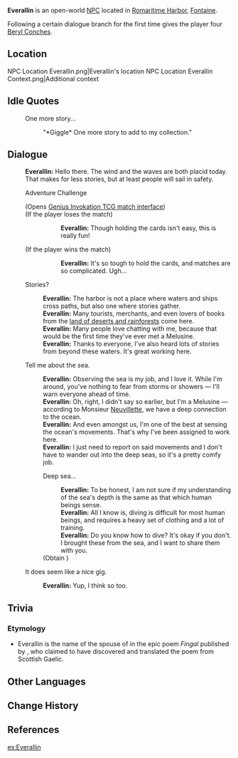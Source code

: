 {{Meta
<!-- Remove this template after adding the missing info -->
|missing_NPC_profile  = yes
}}
{{Character Infobox
|type             = Open-World NPC
|group            = Melusine
|image            = NPC Everallin.png
|realname         = <!-- Optional, if different from in-game name -->
|deceased         = <!-- Past (for deceased prior to events of the game) or free response -->
|region           = Fontaine
|location         = Fontaine
|affiliation      = Marechaussee Phantom
|title            = 

|ancestry         = <!-- Clan/family -->
|father           = 
|mother           = 
|spouse           = 
|sibling          = 
|child            = 
|relative         = 

|voiceEN          = [[imdb:nm11698261|Rebecca Chiara Marano]]<ref name="Rebecca Chiara Marano">Twitter: [https://twitter.com/rcmvoice/status/1692219100313890916 EN VA Self Announcement] ([https://web.archive.org/web/20230817181600/https://twitter.com/rcmvoice/status/1692219100313890916 Archived])</ref>
|voiceCN          = 
|voiceJP          = 
|voiceKR          = 
|dialoguereward   = {{Card|Beryl Conch|4}}
}}
'''Everallin''' is an open-world [[NPC]] located in [[Romaritime Harbor]], [[Fontaine]].

Following a certain dialogue branch for the first time gives the player four [[Beryl Conch]]es.

==Location==
<gallery>
NPC Location Everallin.png|Everallin's location
NPC Location Everallin Context.png|Additional context
</gallery>
<!--
==Profile==
''(To be added.)''

===Appearance===
''(To be added.)''

==Quests and Events==
{{Quests and Events}}
-->
==Idle Quotes==
{{Dialogue Start}}
:{{DIcon|Idle}} One more story...
::{{A|VO Everallin 01.ogg}} "*Giggle* One more story to add to my collection."
{{Dialogue End}}

==Dialogue==
{{Dialogue Start}}
:'''Everallin:''' Hello there. The wind and the waves are both placid today. That makes for less stories, but at least people will sail in safety.
:{{DIcon|TCG}} Adventure Challenge
:;(Opens [[Genius Invokation TCG/Stage/Everallin/Defensive Strategizing|Genius Invokation TCG match interface]])
:;(If the player loses the match)
:::'''Everallin:''' Though holding the cards isn't easy, this is really fun!
:;(If the player wins the match)
:::'''Everallin:''' It's so tough to hold the cards, and matches are so complicated. Ugh...
:{{DIcon}} Stories?
::'''Everallin:''' The harbor is not a place where waters and ships cross paths, but also one where stories gather.
::'''Everallin:''' Many tourists, merchants, and even lovers of books from the [[Sumeru|land of deserts and rainforests]] come here.
::'''Everallin:''' Many people love chatting with me, because that would be the first time they've ever met a Melusine.
::'''Everallin:''' Thanks to everyone, I've also heard lots of stories from beyond these waters. It's great working here.
:{{DIcon}} Tell me about the sea.
::'''Everallin:''' Observing the sea is my job, and I love it. While I'm around, you've nothing to fear from storms or showers &mdash; I'll warn everyone ahead of time.
::'''Everallin:''' Oh, right, I didn't say so earlier, but I'm a Melusine &mdash; according to Monsieur [[Neuvillette]], we have a deep connection to the ocean.
::'''Everallin:''' And even amongst us, I'm one of the best at sensing the ocean's movements. That's why I've been assigned to work here.
::'''Everallin:''' I just need to report on said movements and I don't have to wander out into the deep seas, so it's a pretty comfy job.
::{{DIcon|Reward}} Deep sea...
:::'''Everallin:''' To be honest, I am not sure if my understanding of the sea's depth is the same as that which human beings sense.
:::'''Everallin:''' All I know is, diving is difficult for most human beings, and requires a heavy set of clothing and a lot of training.
:::'''Everallin:''' Do you know how to dive? It's okay if you don't. I brought these from the sea, and I want to share them with you.
::;(Obtain {{Item|Beryl Conch|x=4}})
:{{DIcon}} It does seem like a nice gig.
::'''Everallin:''' Yup, I think so too.
{{Dialogue End}}
<!--
==Event Dialogue==
===Event Name===
{{Dialogue Start}}
:'''{{subst:PAGENAME}}:'''
{{Dialogue End}}
-->

==Trivia==
===Etymology===
* Everallin is the name of the spouse of {{w|Ossian}} in the epic poem ''Fingal'' published by {{w|James Macpherson}}, who claimed to have discovered and translated the poem from Scottish Gaelic.

==Other Languages==
{{Other Languages|default_hidden=1
|en      = Everallin
|zhs     = 依维莱琳
|zhs_rm  = Yīwéiláilín
|zht     = 依維萊琳
|zht_rm  = Yīwéiláilín
|ja      = エベラリン
|ja_rm   = Eberarin
|ko      = 이베랄린
|es      = Everallin
|fr      = Everallin
|ru      = Эвераллин
|th      = Everallin
|vi      = Everallin
|de      = Everallin
|id      = Everallin
|pt      = Everallin
|tr      = Everallin
|it      = Everallin
}}

==Change History==
{{Change History|4.0}}

==References==
{{Reflist}}

[[es:Everallin]]